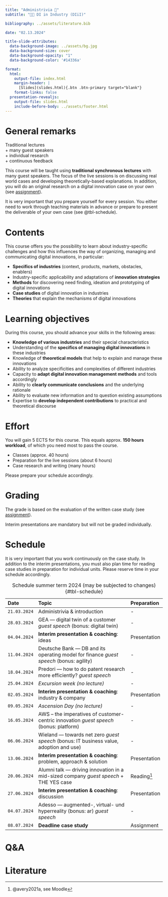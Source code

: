 ```yaml
---
title: "Administrivia 🧐"  
subtitle: "🧑‍🔬 DI in Industry (DIiI)"

bibliography: ../assets/literature.bib

date: "02.13.2024"

title-slide-attributes:
  data-background-image: ../assets/bg.jpg
  data-background-size: cover
  data-background-opacity: "1"
  data-background-color: '#14336a'

format: 
  html:
    output-file: index.html
    margin-header: | 
      [Slides](slides.html){.btn .btn-primary target="blank"}
    format-links: false       
  presentation-revealjs:
    output-file: slides.html
    include-before-body: ../assets/footer.html
---
```


# General remarks

:::html-hidden
:::large
[Traditional lectures]{.fragment}    
[+ many guest speakers]{.fragment}     
[+ individual research]{.fragment}       
[+ continuous feedback]{.fragment}
:::
:::

:::notes
This course will be taught using **traditional synchronous lectures** with many guest speakers. The focus of the live sessions is on discussing real world cases and developing theoretically-based explanations. In addition, you will do an original research on a digital innovation case on your own (see [assignment](../assignment/)).

It is very important that you prepare yourself for every session. You either need to work through teaching materials in advance or prepare to present the deliverable of your own case (see @tbl-schedule).
:::

# Contents

This course offers you the possibility to learn about industry-specific challenges and how this influences the way of organizing, managing and communicating digital innovations, in particular:

:::{.incremental}
- __Specifics of industries__ (context, products, markets, obstacles, enablers)
- Industry-specific applicability and adaptations of __innovation strategies__
- __Methods__ for discovering need finding, ideation and prototyping of digital innovations
- __Case studies__ of digital innovation in industries
- __Theories__ that explain the mechanisms of digital innovations
:::

# Learning objectives

During this course, you should advance your skills in the following areas:

::: {.incremental}
- __Knowledge of various industries__ and their special characteristics 
- Understanding of the __specifics of managing digital innovations__ in these industries 
- Knowledge of __theoretical models__ that help to explain and manage these innovations
- Ability to analyze specificities and complexities of different industries 
- Capacity to __adapt digital innovation management methods__ and tools accordingly
- Ability to __clearly communicate conclusions__ and the underlying rationale
- Ability to evaluate new information and to question existing assumptions
- Expertise to __develop independent contributions__ to practical and theoretical discourse
:::

# Effort

You will gain 5 ECTS for this course. This equals approx. __150 hours workload__, of which you need most to pass the course.

::: {.incremental}
- Classes (approx. 40 hours)
- Preparation for the live sessions (about 6 hours)
- Case research and writing (many hours)
:::

::: {.fragment}
Please prepare your schedule accordingly.
:::

# Grading

The grade is based on the evaluation of the written case study (see [assignment](../assignment/)).

Interim presentations are mandatory but will not be graded individually.

# Schedule {.scrollable .smaller}

:::notes
It is very important that you work continuously on the case study. In addition to the interim presentations, you must also plan time for reading case studies in preparation for individual units. Please reserve time in your schedule accordingly.
:::

::: {.column-page-right}

|Date        |Topic                                                                                    |Preparation      |
|:-----------|:-----------------------------------------------------------------------------------------|:----------------|
|`21.03.2024`| Administrivia & introduction                                                             | -
|`28.03.2024`| GEA — digital twin of a customer *guest speech* (bonus: digital twin)                    | -
|`04.04.2024`| __Interim presentation & coaching__: ideas                                               | Presentation
|`11.04.2024`| Deutsche Bank — DB and its operating model for finance *guest speech* (bonus: agility)   | -
|`18.04.2024`| Predori — how to do patent research more efficiently? *guest speech*                     | -
|`25.04.2024`| *Excursion week (no lecture)*                                                            | -
|`02.05.2024`| __Interim presentation & coaching__: industry & company                                  | Presentation
|`09.05.2024`| *Ascension Day (no lecture)*                                                             | -
|`16.05.2024`| AWS – the imperatives of customer-centric innovation *guest speech* (bonus: platform)    | -                
|`06.06.2024`| Wieland — towards net zero *guest speech* (bonus: IT business value, adoption and use)   | -
|`13.06.2024`| __Interim presentation & coaching__: problem, approach & solution                        | Presentation
|`20.06.2024`| Alumni talk — driving innovation in a mid-sized company *guest speech* + THE YES case    | Reading^[@avery2021a, see Moodle]
|`27.06.2024`| __Interim presentation & coaching__: discussion                                          | Presentation
|`04.07.2024`| Adesso — augmented-, virtual- und hyperreality (bonus: ar)  *guest speech*               | -
|`08.07.2024`| __Deadline case study__                                                                  | Assignment

: Schedule summer term 2024 (may be subjected to changes) {#tbl-schedule}


:::

# Q&A {.html-hidden .unlisted .vertical-center background-color="#00050b" background-image="../assets/bg.jpg"}

# Literature
::: {#refs}
:::
